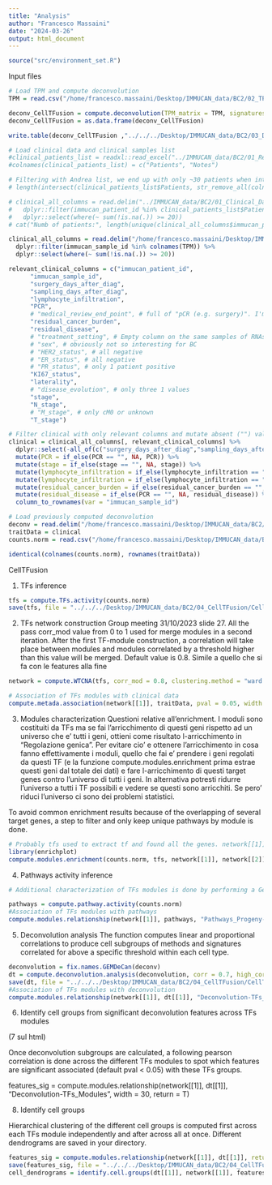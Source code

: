 ```yaml
---
title: "Analysis"
author: "Francesco Massaini"
date: "2024-03-26"
output: html_document
---
```


```r
source("src/environment_set.R")
```

Input files
```r
# Load TPM and compute deconvolution
TPM = read.csv("/home/francesco.massaini/Desktop/IMMUCAN_data/BC2/02_TPM/BC2_fromAndreaRdata_filtered_Samples.csv", row.names = 1, check.names = FALSE)

deconv_CellTFusion = compute.deconvolution(TPM_matrix = TPM, signatures_exclude = "CD226")
deconv_CellTFusion = as.data.frame(deconv_CellTFusion)

write.table(deconv_CellTFusion ,"../../../Desktop/IMMUCAN_data/BC2/03_Deconvolution/BC2_deconvolution_fromCellTFusion.txt", sep = "\t")

# Load clinical data and clinical samples list 
#clinical_patients_list = readxl::read_excel("../IMMUCAN_data/BC2/01_Reference_files_from_Andrea_BC2_TNBC/BC2_pCR_should_be_ok.xlsx", col_names = FALSE)
#colnames(clinical_patients_list) = c("Patients", "Notes")

# Filtering with Andrea list, we end up with only ~30 patients when intersecated with clinical and less than 25 when intersecated with bulk data. Let's keep patients present in our bulk dataset 
# length(intersect(clinical_patients_list$Patients, str_remove_all(colnames(TPM_filtered_forClustering), pattern = "-FIXT-0[0-9]"))) 

# clinical_all_columns = read.delim("../IMMUCAN_data/BC2/01_Clinical_Data/BC2_clinical_export_20240602.tsv", sep = "\t") %>%
#   dplyr::filter(immucan_patient_id %in% clinical_patients_list$Patients) %>%
#   dplyr::select(where(~ sum(!is.na(.)) >= 20))
# cat("Numb of patients:", length(unique(clinical_all_columns$immucan_patient_id)) , "\nNumb of samples: ", nrow(clinical_all_columns),"\n Not present patients:", setdiff(clinical_patients_list$Patients,unique(clinical_all_columns$immucan_patient_id)))

clinical_all_columns = read.delim("/home/francesco.massaini/Desktop/IMMUCAN_data/BC2/01_Clinical_Data/BC2_clinical_export_20240602.tsv", sep = "\t") %>%
  dplyr::filter(immucan_sample_id %in% colnames(TPM)) %>%
  dplyr::select(where(~ sum(!is.na(.)) >= 20))

relevant_clinical_columns = c("immucan_patient_id",
      "immucan_sample_id",
      "surgery_days_after_diag",
      "sampling_days_after_diag",
      "lymphocyte_infiltration",
      "PCR",
      # "medical_review_end_point", # full of "pCR (e.g. surgery)". I'm not sure what is the difference with column PCR, perhaps on different time point?
      "residual_cancer_burden",
      "residual_disease",
      # "treatment_setting", # Empty column on the same samples of RNAseq
      # "sex", # obviously not so interesting for BC
      # "HER2_status", # all negative
      # "ER_status", # all negative
      # "PR_status", # only 1 patient positive
      "KI67_status",
      "laterality",
      # "disease_evolution", # only three 1 values
      "stage",
      "N_stage",
      # "M_stage", # only cM0 or unknown 
      "T_stage")

# Filter clinical with only relevant columns and mutate absent ("") values to NA
clinical = clinical_all_columns[, relevant_clinical_columns] %>%
  dplyr::select(-all_of(c("surgery_days_after_diag","sampling_days_after_diag", "immucan_patient_id"))) %>% # remove even immucan_patient_id for better further representations
  mutate(PCR = if_else(PCR == "", NA, PCR)) %>%
  mutate(stage = if_else(stage == "", NA, stage)) %>%
  mutate(lymphocyte_infiltration = if_else(lymphocyte_infiltration == "", NA, lymphocyte_infiltration)) %>%
  mutate(lymphocyte_infiltration = if_else(lymphocyte_infiltration == "Not Applicable", "Not applicable", lymphocyte_infiltration)) %>%
  mutate(residual_cancer_burden = if_else(residual_cancer_burden == "", NA, residual_cancer_burden)) %>%
  mutate(residual_disease = if_else(PCR == "", NA, residual_disease)) %>%
  column_to_rownames(var = "immucan_sample_id")

# Load previously computed deconvolution
deconv = read.delim("/home/francesco.massaini/Desktop/IMMUCAN_data/BC2/03_Deconvolution/BC2_deconvolution_fromCellTFusion.txt", sep = "\t", check.names = FALSE)
traitData = clinical
counts.norm = read.csv("/home/francesco.massaini/Desktop/IMMUCAN_data/BC2/02_TPM/BC2_fromAndreaRdata_filtered_Samples.csv", row.names = 1, check.names = FALSE) 

identical(colnames(counts.norm), rownames(traitData))
```

CellTFusion

1. TFs inference
```r
tfs = compute.TFs.activity(counts.norm)
save(tfs, file = "../../../Desktop/IMMUCAN_data/BC2/04_CellTFusion/CellTFusion_tfs_BC2.RData")
```

2. TFs network construction
Group meeting 31/10/2023 slide 27. All the pass
corr_mod value from 0 to 1 used for merge modules in a second
iteration. After the first TF-module construction, a correlation
will take place between modules and modules correlated by a
threshold higher than this value will be merged. Default value
is 0.8. Simile a quello che si fa con le features alla fine 
```r
network = compute.WTCNA(tfs, corr_mod = 0.8, clustering.method = "ward.D2") # Soft_Threshold file is in usr_projects/Results

# Association of TFs modules with clinical data
compute.metada.association(network[[1]], traitData, pval = 0.05, width = 10) 
```

3. Modules characterization
Questioni relative all'enrichment. I moduli sono costituiti da TFs ma se fai l'arricchimento di questi geni rispetto ad un universo che e' tutti i geni, ottieni come risultato l-arricchimento in "Regolazione genica". 
Per evitare cio' e ottenere l'arricchimento in cosa fanno effettivamente i moduli, quello che fai e' prendere i geni regolati da questi TF (e la funzione compute.modules.enrichment prima estrae questi geni dal totale dei dati) e fare l-arricchimento di questi target genes contro l'universo di tutti i geni. 
In alternativa potresti ridurre l'universo a tutti i TF possibili e vedere se questi sono arricchiti. Se pero' riduci l'universo ci sono dei problemi statistici.

To avoid common enrichment results
because of the overlapping of several target genes, a step to filter and only keep unique pathways by
module is done.

```r
# Probably tfs used to extract tf and found all the genes. network[[1]] e' la matrice con tutti i moduli per i vari samples e network[[2]] e' una lista di caratteri che corrispondono a quale TF corrisponde a quele modulo
library(enrichplot) 
compute.modules.enrichment(counts.norm, tfs, network[[1]], network[[2]])
```

4. Pathways activity inference
```r
# Additional characterization of TFs modules is done by performing a Gene Set Variation Analysis (GSVA) using Progeny and Hallmarks signatures from MsigDB.

pathways = compute.pathway.activity(counts.norm)
#Association of TFs modules with pathways
compute.modules.relationship(network[[1]], pathways, "Pathways_Progeny-TFs_Modules", width = 15)
```

5. Deconvolution analysis
The function computes linear and proportional correlations to produce cell subgroups of methods and
signatures correlated for above a specific threshold within each cell type.
```r
deconvolution = fix.names.GEMDeCan(deconv)
dt = compute.deconvolution.analysis(deconvolution, corr = 0.7, high_corr = 0.99)
save(dt, file = "../../../Desktop/IMMUCAN_data/BC2/04_CellTFusion/CellTFusion_Subgroups_BC2.RData")
#Association of TFs modules with deconvolution 
compute.modules.relationship(network[[1]], dt[[1]], "Deconvolution-TFs_Modules", vertical = T, height = 30, width = 10, pval = 0.1)
```

6. Identify cell groups from significant deconvolution features across TFs modules

(7 sul html)

Once deconvolution subgroups are calculated, a following pearson correlation is done across the different TFs modules to spot which features are significant associated (default pval < 0.05) with these TFs groups.

features_sig = compute.modules.relationship(network[[1]], dt[[1]], "Deconvolution-TFs_Modules", width = 30, return = T)


8. Identify cell groups

Hierarchical clustering of the different cell groups is computed first across each TFs module independently and after across all at once. Different dendrograms are saved in your directory.


```r
features_sig = compute.modules.relationship(network[[1]], dt[[1]], return = T) # 7 html Ripetuto mi sa
save(features_sig, file = "../../../Desktop/IMMUCAN_data/BC2/04_CellTFusion/CellTFusion_modules_deconv_BC2.RData")
cell_dendrograms = identify.cell.groups(dt[[1]], network[[1]], features_sig, height = 20) # 8 html 
```